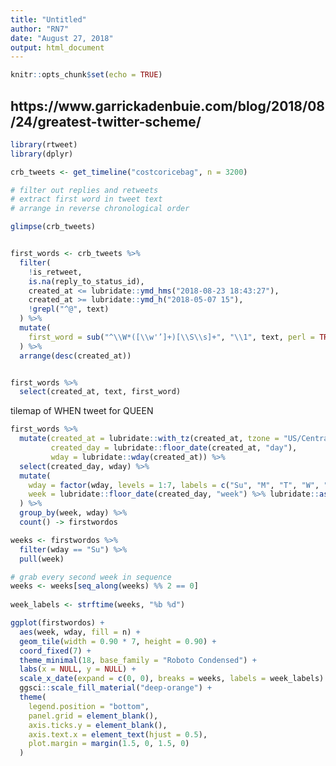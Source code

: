 ```yaml
---
title: "Untitled"
author: "RN7"
date: "August 27, 2018"
output: html_document
---
```


```r
knitr::opts_chunk$set(echo = TRUE)
```

## https://www.garrickadenbuie.com/blog/2018/08/24/greatest-twitter-scheme/



```r
library(rtweet)
library(dplyr)

crb_tweets <- get_timeline("costcoricebag", n = 3200)

# filter out replies and retweets
# extract first word in tweet text
# arrange in reverse chronological order

glimpse(crb_tweets)


first_words <- crb_tweets %>% 
  filter(
    !is_retweet,
    is.na(reply_to_status_id),
    created_at <= lubridate::ymd_hms("2018-08-23 18:43:27"),
    created_at >= lubridate::ymd_h("2018-05-07 15"),
    !grepl("^@", text)
  ) %>% 
  mutate(
    first_word = sub("^\\W*([\\w'’]+)[\\S\\s]+", "\\1", text, perl = TRUE)
  ) %>% 
  arrange(desc(created_at))


first_words %>% 
  select(created_at, text, first_word)

```

tilemap of WHEN tweet for QUEEN

```r
first_words %>% 
  mutate(created_at = lubridate::with_tz(created_at, tzone = "US/Central"),
         created_day = lubridate::floor_date(created_at, "day"),
         wday = lubridate::wday(created_at)) %>% 
  select(created_day, wday) %>% 
  mutate(
    wday = factor(wday, levels = 1:7, labels = c("Su", "M", "T", "W", "Tr", "F", "Sa")),
    week = lubridate::floor_date(created_day, "week") %>% lubridate::as_date(.)
  ) %>% 
  group_by(week, wday) %>% 
  count() -> firstwordos

weeks <- firstwordos %>% 
  filter(wday == "Su") %>% 
  pull(week)

# grab every second week in sequence
weeks <- weeks[seq_along(weeks) %% 2 == 0]
  
week_labels <- strftime(weeks, "%b %d")

ggplot(firstwordos) + 
  aes(week, wday, fill = n) +
  geom_tile(width = 0.90 * 7, height = 0.90) +
  coord_fixed(7) +
  theme_minimal(18, base_family = "Roboto Condensed") +
  labs(x = NULL, y = NULL) +
  scale_x_date(expand = c(0, 0), breaks = weeks, labels = week_labels) +
  ggsci::scale_fill_material("deep-orange") +
  theme(
    legend.position = "bottom",
    panel.grid = element_blank(),
    axis.ticks.y = element_blank(),
    axis.text.x = element_text(hjust = 0.5),
    plot.margin = margin(1.5, 0, 1.5, 0)
  )

```


